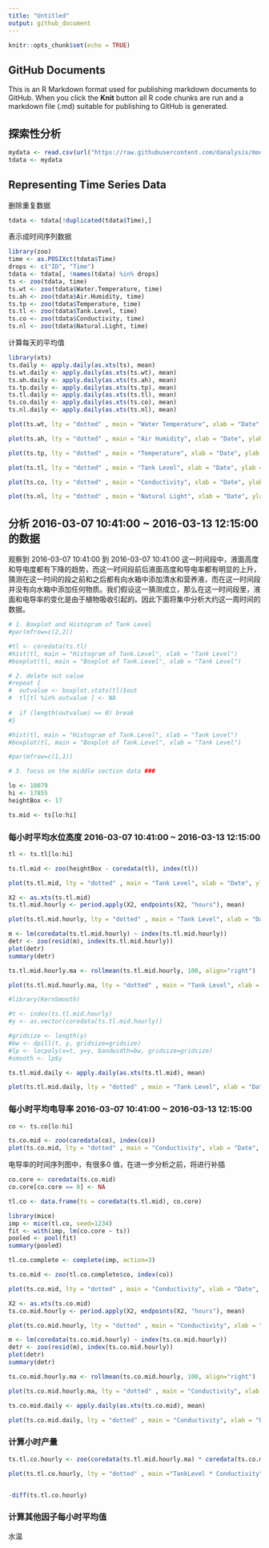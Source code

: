 ```yaml
---
title: "Untitled"
output: github_document
---
```


```r
knitr::opts_chunk$set(echo = TRUE)
```

## GitHub Documents

This is an R Markdown format used for publishing markdown documents to GitHub. When you click the **Knit** button all R code chunks are run and a markdown file (.md) suitable for publishing to GitHub is generated.

## 探索性分析

```r
mydata <- read.csv(url("https://raw.githubusercontent.com/danalysis/modern-agriculture/master/data/data.csv"), header = TRUE, stringsAsFactors = FALSE)
tdata <- mydata
```

## Representing Time Series Data 

删除重复数据
```r
tdata <- tdata[!duplicated(tdata$Time),]
```

表示成时间序列数据
```r
library(zoo)
time <- as.POSIXct(tdata$Time)
drops <- c("ID", "Time")
tdata <- tdata[, !names(tdata) %in% drops]
ts <- zoo(tdata, time)
ts.wt <- zoo(tdata$Water.Temperature, time)
ts.ah <- zoo(tdata$Air.Humidity, time)
ts.tp <- zoo(tdata$Temperature, time)
ts.tl <- zoo(tdata$Tank.Level, time)
ts.co <- zoo(tdata$Conductivity, time)
ts.nl <- zoo(tdata$Natural.Light, time)
```

计算每天的平均值
```r
library(xts)
ts.daily <- apply.daily(as.xts(ts), mean)
ts.wt.daily <- apply.daily(as.xts(ts.wt), mean)
ts.ah.daily <- apply.daily(as.xts(ts.ah), mean)
ts.tp.daily <- apply.daily(as.xts(ts.tp), mean)
ts.tl.daily <- apply.daily(as.xts(ts.tl), mean)
ts.co.daily <- apply.daily(as.xts(ts.co), mean)
ts.nl.daily <- apply.daily(as.xts(ts.nl), mean)
```


```r
plot(ts.wt, lty = "dotted" , main = "Water Temperature", xlab = "Date", ylab = "Water Temperature", ylim = range(coredata(ts.wt)))

plot(ts.ah, lty = "dotted" , main = "Air Humidity", xlab = "Date", ylab = "Air Humidity", ylim = range(coredata(ts.ah)))

plot(ts.tp, lty = "dotted" , main = "Temperature", xlab = "Date", ylab = "Temperature", ylim = range(coredata(ts.tp)))

plot(ts.tl, lty = "dotted" , main = "Tank Level", xlab = "Date", ylab = "Tank Level", ylim = range(coredata(ts.tl)))

plot(ts.co, lty = "dotted" , main = "Conductivity", xlab = "Date", ylab = "Conductivity", ylim = range(coredata(ts.co)))

plot(ts.nl, lty = "dotted" , main = "Natural Light", xlab = "Date", ylab = "Natural Light", ylim = range(coredata(ts.nl)))
```

## 分析 2016-03-07 10:41:00  ~ 2016-03-13 12:15:00 的数据

观察到 2016-03-07 10:41:00 到 2016-03-07 10:41:00 这一时间段中，液面高度和导电度都有下降的趋势，而这一时间段前后液面高度和导电率都有明显的上升，猜测在这一时间的段之前和之后都有向水箱中添加清水和营养液，而在这一时间段并没有向水箱中添加任何物质。我们假设这一猜测成立，那么在这一时间段里，液面和电导率的变化是由于植物吸收引起的。因此下面将集中分析大约这一周时间的数据。

```r
# 1. Boxplot and Histogram of Tank Level
#par(mfrow=c(2,2))

#tl <- coredata(ts.tl)
#hist(tl, main = "Histogram of Tank.Level", xlab = "Tank Level")
#boxplot(tl, main = "Boxplot of Tank.Level", xlab = "Tank Level")

# 2. delete out value
#repeat {
#  outvalue <- boxplot.stats(tl)$out
#  tl[tl %in% outvalue ] <- NA
  
#  if (length(outvalue) == 0) break
#}

#hist(tl, main = "Histogram of Tank.Level", xlab = "Tank Level")
#boxplot(tl, main = "Boxplot of Tank.Level", xlab = "Tank Level")

#par(mfrow=c(1,1))

# 3. focus on the middle section data ###

lo <- 10079
hi <- 17855
heightBox <- 17

ts.mid <- ts[lo:hi]

```

### 每小时平均水位高度 2016-03-07 10:41:00  ~ 2016-03-13 12:15:00 
```r
tl <- ts.tl[lo:hi]

ts.tl.mid <- zoo(heightBox - coredata(tl), index(tl))

plot(ts.tl.mid, lty = "dotted" , main = "Tank Level", xlab = "Date", ylab = "Tank Level", ylim = range(coredata(ts.tl.mid)))
```

```r
X2 <- as.xts(ts.tl.mid)
ts.tl.mid.hourly <- period.apply(X2, endpoints(X2, "hours"), mean)

plot(ts.tl.mid.hourly, lty = "dotted" , main = "Tank Level", xlab = "Date", ylab = "Tank Level", ylim = range(coredata(ts.tl.mid.hourly)))

```

```r
m <- lm(coredata(ts.tl.mid.hourly) ~ index(ts.tl.mid.hourly))
detr <- zoo(resid(m), index(ts.tl.mid.hourly))
plot(detr)
summary(detr)
```

```r
ts.tl.mid.hourly.ma <- rollmean(ts.tl.mid.hourly, 100, align="right")

plot(ts.tl.mid.hourly.ma, lty = "dotted" , main = "Tank Level", xlab = "Date", ylab = "Tank Level", ylim = range(ts.tl.mid.hourly.ma))

```


```r
#library(KernSmooth)

#t <- index(ts.tl.mid.hourly)
#y <- as.vector(coredata(ts.tl.mid.hourly))

#gridsize <- length(y)
#bw <- dpill(t, y, gridsize=gridsize)
#lp <- locpoly(x=t, y=y, bandwidth=bw, gridsize=gridsize)
#smooth <- lp$y
```


```r
ts.tl.mid.daily <- apply.daily(as.xts(ts.tl.mid), mean)

plot(ts.tl.mid.daily, lty = "dotted" , main = "Tank Level", xlab = "Date", ylab = "Tank Level", ylim = range(coredata(ts.tl.mid.daily)))
```


### 每小时平均电导率 2016-03-07 10:41:00  ~ 2016-03-13 12:15:00 
```r

co <- ts.co[lo:hi]

ts.co.mid <- zoo(coredata(co), index(co))
plot(ts.co.mid, lty = "dotted" , main = "Conductivity", xlab = "Date", ylab = "Conductivity", ylim = range(coredata(ts.co.mid)))
```

电导率的时间序列图中，有很多0 值，在进一步分析之前，将进行补插

```r

co.core <- coredata(ts.co.mid)
co.core[co.core == 0] <- NA

tl.co <- data.frame(ts = coredata(ts.tl.mid), co.core)

library(mice)
imp <- mice(tl.co, seed=1234)
fit <- with(imp, lm(co.core ~ ts))
pooled <- pool(fit)
summary(pooled)

tl.co.complete <- complete(imp, action=3)

ts.co.mid <- zoo(tl.co.complete$co, index(co))

plot(ts.co.mid, lty = "dotted" , main = "Conductivity", xlab = "Date", ylab = "Conductivity", ylim = range(coredata(ts.co.mid)))

```

```r
X2 <- as.xts(ts.co.mid)
ts.co.mid.hourly <- period.apply(X2, endpoints(X2, "hours"), mean)

plot(ts.co.mid.hourly, lty = "dotted" , main = "Conductivity", xlab = "Date", ylab = "Conductivity", ylim = range(coredata(ts.co.mid.hourly)))
```

```r
m <- lm(coredata(ts.co.mid.hourly) ~ index(ts.co.mid.hourly))
detr <- zoo(resid(m), index(ts.co.mid.hourly))
plot(detr)
summary(detr)
```

```r
ts.co.mid.hourly.ma <- rollmean(ts.co.mid.hourly, 100, align="right")

plot(ts.co.mid.hourly.ma, lty = "dotted" , main = "Conductivity", xlab = "Date", ylab = "Conductivity", ylim = range(coredata(ts.co.mid.hourly.ma)))
```


```r
ts.co.mid.daily <- apply.daily(as.xts(ts.co.mid), mean)

plot(ts.co.mid.daily, lty = "dotted" , main = "Conductivity", xlab = "Date", ylab = "Conductivity", ylim = range(coredata(ts.co.mid.daily)))
```

### 计算小时产量
```r
ts.tl.co.hourly <- zoo(coredata(ts.tl.mid.hourly.ma) * coredata(ts.co.mid.hourly.ma), index(ts.tl.mid.hourly.ma))

plot(ts.tl.co.hourly, lty = "dotted" , main ="TankLevel * Conductivity", xlab = "Date", ylab = "TankLevel * Conductivity", ylim = range(coredata(ts.tl.co.hourly)))


-diff(ts.tl.co.hourly)

```

### 计算其他因子每小时平均值

水温
```r

```





